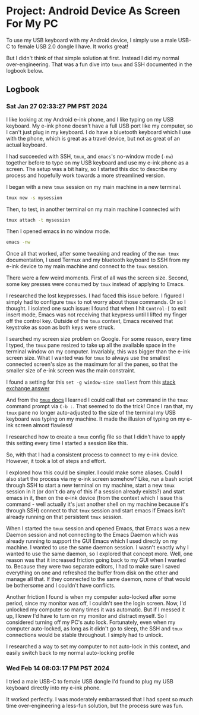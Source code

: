 # Project: Android Device As Screen For My PC

To use my USB keyboard with my Android device, I simply use a male USB-C to female USB 2.0 dongle I have. It works great!

But I didn't think of that simple solution at first. Instead I did my normal over-engineering. That was a fun dive into `tmux` and SSH documented in the logbook below.

## Logbook

### Sat Jan 27 02:33:27 PM PST 2024

I like looking at my Android e-ink phone, and I like typing on my USB keyboard. My e-ink phone doesn't have a full USB port like my computer, so I can't just plug in my keyboard. I do have a bluetooth keyboard which I use with the phone, which is great as a travel device, but not as great of an actual keyboard.


I had succeeded with SSH, `tmux`, and `emacs`'s no-window mode (`-nw`) together before to type on my USB keyboard and use my e-ink phone as a screen. The setup was a bit hairy, so I started this doc to describe my process and hopefully work towards a more streamlined version.

I began with a new `tmux` session on my main machine in a new terminal.

```sh
tmux new -s mysession
```

Then, to test, in another terminal on my main machine I connected with

```sh
tmux attach -t mysession
```

Then I opened emacs in no window mode.

```sh
emacs -nw
```

Once all that worked, after some tweaking and reading of the `man tmux` documentation, I used Termux and my bluetooth keyboard to SSH from my e-ink device to my main machine and connect to the `tmux` session.

There were a few weird moments. First of all was the screen size. Second, some key presses were consumed by `tmux` instead of applying to Emacs.

<Future>I researched the lost keypresses. I had faced this issue before. I figured I simply had to configure `tmux` to not worry about those commands. Or so I thought. I isolated one such issue: I found that when I hit `Control-[` to exit insert mode, Emacs was not receiving that keypress until I lifted my finger off the control key. Outside of the `tmux` context, Emacs received that keystroke as soon as both keys were struck.</Future>

I searched my screen size problem on Google. For some reason, every time I typed, the `tmux` pane resized to take up all the available space in the terminal window on my computer. Invariably, this was bigger than the e-ink screen size. What I wanted was for `tmux` to always use the smallest connected screen's size as the maximum for all the panes, so that the smaller size of e-ink screen was the main constraint.

I found a setting for this `set -g window-size smallest` from this [stack exchange answer]( https://unix.stackexchange.com/questions/622210/tmux-how-to-always-resize-all-windows-to-maximum-available-size#comment1178672_622211)

And from the [`tmux` docs](https://github.com/tmux/tmux/wiki/Getting-Started#the-command-prompt) I learned I could call that `set` command in the `tmux` command prompt via `C-b :`. That seemed to do the trick! Once I ran that, my `tmux` pane no longer auto-adjusted to the size of the terminal my USB keyboard was typing on my machine. It made the illusion of typing on my e-ink screen almost flawless!

I researched how to create a `tmux` config file so that I didn't have to apply this setting every time I started a session like this.

So, with that I had a consistent process to connect to my e-ink device. However, it took a lot of steps and effort.

<Future>I explored how this could be simpler. I could make some aliases. Could I also start the process via my e-ink screen somehow? Like, run a bash script through SSH to start a new terminal on my machine, start a new `tmux` session in it (or don't do any of this if a session already exists?) and start emacs in it, then on the e-ink device (from the context which I issue this command - well actually it's just another shell on my machine because it's through SSH) connect to that `tmux` session and start emacs if Emacs isn't already running on that persistent `tmux` session.</Future>

<Future>When I started the `tmux` session and opened Emacs, that Emacs was a new Daemon session and not connecting to the Emacs Daemon which was already running to support the GUI Emacs which I used directly on my machine. I wanted to use the same daemon session. I wasn't exactly why I wanted to use the same daemon, so I explored that concept more. Well, one reason was that it increased friction going back to my GUI when I wanted to. Because they were two separate editors, I had to make sure I saved everything on one and refreshed the buffer from disk on the other and manage all that. If they connected to the same daemon, none of that would be bothersome and I couldn't have conflicts.</Future>

Another friction I found is when my computer auto-locked after some period, since my monitor was off, I couldn't see the login screen. Now, I'd unlocked my computer so many times it was automatic. But if I messed it up, I knew I'd have to turn on my monitor and distract myself. So I considered turning off my PC's auto lock. Fortunately, even when my computer auto-locked, as long as it didn't go to sleep, the SSH and `tmux` connections would be stable throughout. I simply had to unlock.

<Future>I researched a way to set my computer to not auto-lock in this context, and easily switch back to my normal auto-locking profile</Future>

### Wed Feb 14 08:03:17 PM PST 2024

I tried a male USB-C to female USB dongle I'd found to plug my USB keyboard directly into my e-ink phone.

It worked perfectly. I was moderately embarrassed that I had spent so much time over-engineering a less-fun solution, but the process sure was fun.

